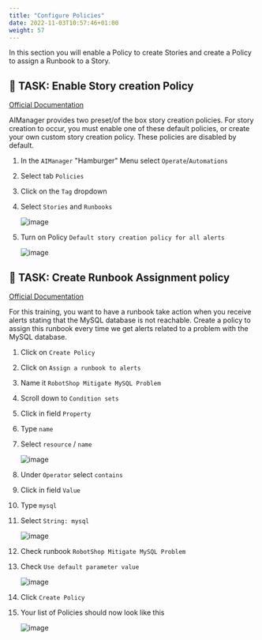```yaml
---
title: "Configure Policies"
date: 2022-11-03T10:57:46+01:00
weight: 57
---
```




In this section you will enable a Policy to create Stories and create a Policy to assign a Runbook to a Story.


## 🚀 TASK: Enable Story creation Policy

[Official Documentation](https://www.ibm.com/docs/en/cloud-paks/cloud-pak-watson-aiops/3.5.0?topic=policies-default-story-creation)


AIManager provides two preset/of the box story creation policies. For story creation to occur, you must enable one of these default policies, or create your own custom story creation policy. These policies are disabled by default.



<Accordion>
<AccordionItem title="Need Help?">

1. In the `AIManager` "Hamburger" Menu select `Operate`/`Automations`
1. Select tab `Policies`
1. Click on the `Tag` dropdown
1. Select `Stories` and `Runbooks`

	![image](/images/33_policy.png)

1. Turn on Policy `Default story creation policy for all alerts` 

	![image](/images/34_policy.png)

</AccordionItem>
</Accordion>



## 🚀 TASK: Create Runbook Assignment policy

[Official Documentation](https://www.ibm.com/docs/en/cloud-paks/cloud-pak-watson-aiops/3.5.0?topic=policies-assign-runbook-alerts)


For this training, you want to have a runbook take action when you receive alerts stating that the MySQL database is not reachable. 
Create a policy to assign this runbook every time we get alerts related to a problem with the MySQL database.





<Accordion>
<AccordionItem title="Need Help?">

1. Click on `Create Policy`
1. Click on `Assign a runbook to alerts`
1. Name it `RobotShop Mitigate MySQL Problem`
1. Scroll down to `Condition sets`
1. Click in field  `Property`
1. Type `name`
1. Select `resource` / `name`

	![image](/images/35_runbook.png)

1. Under `Operator` select `contains`
1. Click in field  `Value`
1. Type `mysql`
1. Select `String: mysql`

	![image](/images/36_runbook.png)

1. Check runbook `RobotShop Mitigate MySQL Problem`
1. Check `Use default parameter value`

	![image](/images/37_runbook.png)

1. Click `Create Policy`

1. Your list of Policies should now look like this

	![image](/images/38_runbook.png)


</AccordionItem>
</Accordion>